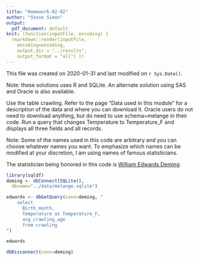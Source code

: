 ```yaml
---
title: "Homework-02-02"
author: "Steve Simon"
output:
  pdf_document: default
knit: (function(inputFile, encoding) {
  rmarkdown::render(inputFile, 
    encoding=encoding,
    output_dir = "../results", 
    output_format = "all") })  
---
```


This file was created on 2020-01-31 and last modified on `r Sys.Date()`.

Note: these solutions uses R and SQLite. An alternate solution using SAS and Oracle is also available.

Use the table crawling. Refer to the page "Data used in this module" for a description of the data and where you can download it. Oracle users do not need to download anything, but do need to use schema=melange in their code. Run a query that changes Temperature to Temperature_F and displays all three fields and all records.

Note: Some of the names used in this code are arbitrary and you can choose whatever names you want. To emphasize which names can be modified at your discretion, I am using names of famous statisticians.

The statistician being honored in this code is [William Edwards Deming](https://en.wikipedia.org/wiki/W._Edwards_Deming).

```r
library(sqldf)
deming <- dbConnect(SQLite(),
  dbname="../data/melange.sqlite")

edwards <- dbGetQuery(conn=deming, "
    select
      Birth_month,
      Temperature as Temperature_F,
      avg_crawling_age
      from crawling
")

edwards

dbDisconnect(conn=deming)
```